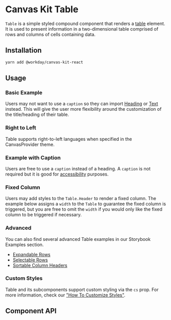 
<Meta of={TableStories} />

# Canvas Kit Table

`Table` is a simple styled compound component that renders a
[table](https://developer.mozilla.org/en-US/docs/Web/HTML/Element/table) element. It is used to
present information in a two-dimensional table comprised of rows and columns of cells containing
data.

## Installation

```sh
yarn add @workday/canvas-kit-react
```

## Usage

### Basic Example

Users may not want to use a `caption` so they can import [Heading](/components/text/heading/) or
[Text](/components/text/text/) instead. This will give the user more flexibility around the
customization of the title/heading of their table.

<ExampleCodeBlock code={BasicWithHeading} />

### Right to Left

Table supports right-to-left languages when specified in the CanvasProvider theme.

<ExampleCodeBlock code={RightToLeft} />

### Example with Caption

Users are free to use a `caption` instead of a heading. A `caption` is not required but it is good
for
[accessibility](https://developer.mozilla.org/en-US/docs/Web/HTML/Element/table#accessibility_concerns)
purposes.

<ExampleCodeBlock code={Basic} />

### Fixed Column

Users may add styles to the `Table.Header` to render a fixed column. The example below assigns a
`width` to the `Table` to guarantee the fixed column is triggered, but you are free to omit the
`width` if you would only like the fixed column to be triggered if necessary.

<ExampleCodeBlock code={FixedColumn} />

### Advanced

You can also find several advanced Table examples in our Storybook Examples section.

- [Expandable Rows](/docs/examples-tables-advanced--expandable-rows)
- [Selectable Rows ](/docs/examples-tables-advanced--selectable-rows)
- [Sortable Column Headers](/docs/examples-tables-advanced--sortable-column-headers)

### Custom Styles

Table and its subcomponents support custom styling via the `cs` prop. For more information, check
our
["How To Customize Styles"](https://workday.github.io/canvas-kit/?path=/docs/styling-how-to-customize-styles--page).

## Component API

<SymbolDoc name="Table" fileName="/react/" />
